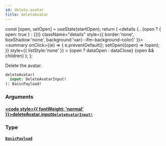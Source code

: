 ```yaml
---
id: delete-avatar
title: deleteAvatar
---
```









  const [open, setOpen] = useState(startOpen);
  return (
    <details {...(open ? { open: true } : {})} className="details" style={{ border:'none', boxShadow:'none', background:'var(--ifm-background-color)' }}>
      <summary
        onClick={(e) => {
          e.preventDefault();
          setOpen((open) => !open);
        }}
        style={{ listStyle:'none' }}
      >
      {open ? dataOpen : dataClose}
      </summary>
      {open && children}
    </details>
  );
};








Delete the avatar.


```graphql
deleteAvatar(
  input: DeleteAvatarInput!
): BasicPayload!
```




### Arguments

#### [<code style={{ fontWeight: 'normal' }}>deleteAvatar.<b>input</b></code>](#)<Bullet />[`DeleteAvatarInput!`](/gql-api/types/inputs/delete-avatar-input.mdx) <Badge class="badge badge--secondary" text="non-null"/> <Badge class="badge badge--secondary" text="input"/> 



### Type

#### [`BasicPayload`](/gql-api/types/objects/basic-payload.mdx) <Badge class="badge badge--secondary" text="object"/> 







